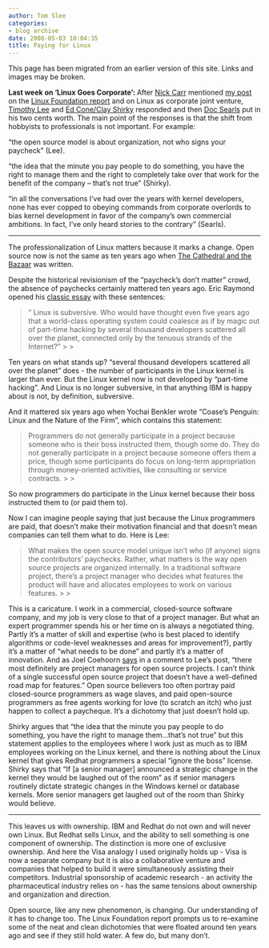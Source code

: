 ```yaml
---
author: Tom Slee
categories:
- blog archive
date: 2008-05-03 10:04:35
title: Paying for Linux
---
```


::: {.callout-note}

This page has been migrated from an earlier version of this site. 
Links and images may be broken.

:::



				

**Last week on 'Linux Goes Corporate': **After [Nick Carr](http://www.roughtype.com/archives/2008/04/open_source_as_1.php) mentioned [my post](http://whimsley.typepad.com/whimsley/2008/04/linux-grows-up.html) on the [Linux Foundation report](http://www.linux-foundation.org/publications/linuxkerneldevelopment.php) and on Linux as corporate joint venture, [Timothy Lee](http://techdirt.com/articles/20080423/082724929.shtml) and [Ed Cone/Clay Shirky](http://blogs.cioinsight.com/knowitall/content001/decoding_the_professionalization_of_linux.html) responded and then [Doc Searls](http://www.linuxjournal.com/content/linux-now-slave-corporate-masters) put in his two cents worth. The main point of the responses is that the shift from hobbyists to professionals is not important. For example:  





"the open source model is about organization, not who signs your paycheck" (Lee).




"the idea that the minute you pay people to do something, you have the right to manage them and the right to completely take over that work for the benefit of the company -- that's not true" (Shirky). 




"in all the conversations I've had over the years with kernel
developers, none has ever copped to obeying commands from corporate
overlords to bias kernel development in favor of the company's own
commercial ambitions. In fact, I've only heard stories to the contrary" (Searls).




* * *




The professionalization of Linux matters because it marks a change. Open source now is not the same as ten years ago when [The Cathedral and the Bazaar](http://www.firstmonday.org/issues/issue3_3/raymond/) was written.




Despite the historical revisionism of the "paycheck's don't matter" crowd, the absence of paychecks certainly mattered ten years ago. Eric Raymond opened his [classic essay](http://www.firstmonday.org/issues/issue3_3/raymond/) with these sentences:

<blockquote>"
Linux is subversive. Who would have thought even five years ago that
a world-class operating system could coalesce as if by magic out of
part-time hacking by several thousand developers scattered all over
the planet, connected only by the tenuous strands of the Internet?"
> 
> </blockquote>

Ten years on what stands up? "several thousand developers scattered all over the planet" does - the number of participants in the Linux kernel is larger than ever. But the Linux kernel now is not developed by "part-time hacking". And Linux is no longer subversive, in that anything IBM is happy about is not, by definition, subversive.




And it mattered six years ago when Yochai Benkler wrote "Coase's Penguin: Linux and the Nature of the Firm", which contains this statement:

<blockquote>Programmers do not generally participate in a project because someone who is their boss instructed them, though some do. They do not generally participate in a project because someone offers them a price, though some participants do focus on long-term appropriation through money-oriented activities, like consulting or service contracts. 
> 
> </blockquote>

So now programmers do participate in the Linux kernel because their boss instructed them to (or paid them to). 




Now I can imagine people saying that just because the Linux programmers are paid, that doesn't make their motivation financial and that doesn't mean companies can tell them what to do. Here is Lee:

<blockquote>What makes the open source model unique isn't who (if anyone) signs the
contributors' paychecks. Rather, what matters is the way open source
projects are organized internally. In a traditional software project,
there's a project manager who decides what features the product will
have and allocates employees to work on various features.
> 
> </blockquote>

This is a caricature. I work in a commercial, closed-source software company, and my job is very close to that of a project manager. But what an expert programmer spends his or her time on is always a negotiated thing. Partly it's a matter of skill and expertise (who is best placed to identify algorithms or code-level weaknesses and areas for improvement?), partly it's a matter of "what needs to be done" and partly it's a matter of innovation. And as Joel Coehoorn [says](http://techdirt.com/article.php?sid=20080423/082724929#c13) in a comment to Lee's post, "there most definitely are project managers for open source projects. I
can't think of a single successful open source project that doesn't
have a well-defined road map for features." Open source believers too often portray paid closed-source programmers as wage slaves, and paid open-source programmers as free agents working for love (to scratch an itch) who just happen to collect a paycheque. It's a dichotomy that just doesn't hold up.




Shirky argues that "the idea that the minute you pay people to do something, you have the right to manage them...that's not true" but this statement applies to the employees where I work just as much as to IBM employees working on the Linux kernel, and there is nothing about the Linux kernel that gives Redhat programmers a special "ignore the boss" license. Shirky says that "If [a senior manager] announced a strategic change in the kernel they would be laughed out of the room" as if senior managers routinely dictate strategic changes in the Windows kernel or database kernels. More senior managers get laughed out of the room than Shirky would believe.

* * *




This leaves us with ownership. IBM and Redhat do not own and will never own Linux. But Redhat sells Linux, and the ability to sell something is one component of ownership. The distinction is more one of exclusive ownership. And here the Visa analogy I used originally holds up - Visa is now a separate company but it is also a collaborative venture and companies that helped to build it were simultaneously assisting their competitors. Industrial sponsorship of academic research - an activity the pharmaceutical industry relies on - has the same tensions about ownership and organization and direction. 




Open source, like any new phenomenon, is changing. Our understanding of it has to change too. The Linux Foundation report prompts us to re-examine some of the neat and clean dichotomies that were floated around ten years ago and see if they still hold water. A few do, but many don't.


		
